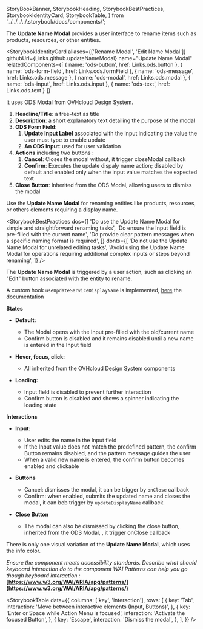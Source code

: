   StoryBookBanner,
  StorybookHeading,
  StorybookBestPractices,
  StorybookIdentityCard,
  StorybookTable,
} from '../../../../.storybook/docs/components/';

<Meta title="Manager UI Kit/Components/Update Name Modal/Documentation" />

<StoryBookBanner of={meta} />

The **Update Name Modal** provides a user interface to rename items such as products, resources, or other entities.

<StorybookHeading label="Overview" level={2} />

<StorybookIdentityCard
  aliases={['Rename Modal', 'Edit Name Modal']}
  githubUrl={Links.github.updateNameModal}
  name="Update Name Modal"
  relatedComponents={[
    { name: 'ods-button', href: Links.ods.button },
    { name: 'ods-form-field', href: Links.ods.formField },
    { name: 'ods-message', href: Links.ods.message },
    { name: 'ods-modal', href: Links.ods.modal },
    { name: 'ods-input', href: Links.ods.input },
    { name: 'ods-text', href: Links.ods.text }
  ]}
>

It uses ODS Modal from OVHcloud Design System.

</StorybookIdentityCard>

<StorybookHeading label="Anatomy" level={2} />

1. **Headline/Title**: a free-text as title
2. **Description**: a short explanatory text detailing the purpose of the modal
3. **ODS Form Field**:
   1. **Update Input Label** associated with the Input indicating the value the user must type to enable update
   2. **An ODS Input**: used for user validation
4. **Actions** including two buttons :
   1. **Cancel**: Closes the modal without, it trigger closeModal callback
   2. **Confirm**: Executes the update dispaly name action; disabled by default and enabled only when the input value matches the expected text
5. **Close Button**: Inherited from the ODS Modal, allowing users to dismiss the modal

<StorybookHeading label="Usage" level={2} />

Use the **Update Name Modal** for renaming entities like products, resources, or others elements requiring a display name.

<StorybookHeading label="Dos & Don'ts" level={2} />

<StorybookBestPractices
  dos={[
    'Do use the Update Name Modal for simple and straightforward renaming tasks',
    'Do ensure the Input field is pre-filled with the current name',
    'Do provide clear pattern messages when a specific naming format is required',
  ]}
  donts={[
    'Do not use the Update Name Modal for unrelated editing tasks',
    'Avoid using the Update Name Modal for operations requiring additional complex inputs or steps beyond renaming',
  ]}
/>

<StorybookHeading label="Placement" level={2} />

The **Update Name Modal** is triggered by a user action, such as clicking an "Edit" button associated with the entity to rename.

<StorybookHeading label="Api Service" level={2} />

A custom hook `useUpdateServiceDisplayName` is implemented, [here](/docs/hooks-useupdateservicename--technical-information) the documentation

<StorybookHeading label="Behaviour" level={2} />

**States**

- **Default:**

  - The Modal opens with the Input pre-filled with the old/current name
  - Confirm button is disabled and it remains disabled until a new name is entered in the Input field

- **Hover, focus, click:**

  - All inherited from the OVHcloud Design System components

- **Loading:**
  - Input field is disabled to prevent further interaction
  - Confirm button is disabled and shows a spinner indicating the loading state

**Interactions**

- **Input:**

  - User edits the name in the Input field
  - If the Input value does not match the predefined pattern, the confirm Button remains disabled, and the pattern message guides the user
  - When a valid new name is entered, the confirm button becomes enabled and clickable

- **Buttons**

  - Cancel: dismisses the modal, it can be trigger by `onClose` callback
  - Confirm: when enabled, submits the updated name and closes the modal, it can beb trigger by `updateDisplayName` callback

- **Close Button**
  - The modal can also be dismissed by clicking the close button, inherited from the ODS Modal, , it trigger onClose callback

<StorybookHeading label="Variations" level={2} />

There is only one visual variation of the **Update Name Modal**, which uses the info color.

<StorybookHeading label="Accessibility" level={2} />

_Ensure the component meets accessibility standards.
Describe what should keyboard interaction do to the component
WAI Patterns can help you go though keyboard interaction :_ **[https://www.w3.org/WAI/ARIA/apg/patterns/](https://www.w3.org/WAI/ARIA/apg/patterns/)**

<StorybookTable
  data={{
    columns: ['key', 'interaction'],
    rows: [
      {
        key: 'Tab',
        interaction: 'Move between interactive elements (Input, Buttons)',
      },
      {
        key: 'Enter or Space while Action Menu is focused',
        interaction: 'Activate the focused Button',
      },
      {
        key: 'Escape',
        interaction: 'Dismiss the modal',
      },
    ],
  }}
/>